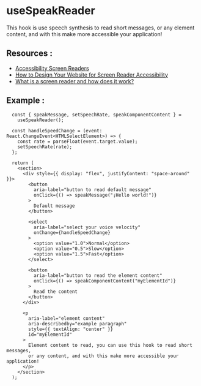 
<Meta of={SpeakReader} />

# **useSpeakReader**

This hook is use speech synthesis to read short messages, or any element content, and with this make more accessible your application!

## **Resources** :

- [Accessibility Screen Readers](https://www.w3schools.com/accessibility/accessibility_screen_readers.php)
- [How to Design Your Website for Screen Reader Accessibility](https://blog.hubspot.com/website/screen-reader-accessibility)
- [What is a screen reader and how does it work?](https://accessibility.its.uconn.edu/2018/08/22/what-is-a-screen-reader-and-how-does-it-work/)

## **Example** :

```tsx
  const { speakMessage, setSpeechRate, speakComponentContent } =
    useSpeakReader();

  const handleSpeedChange = (event: React.ChangeEvent<HTMLSelectElement>) => {
    const rate = parseFloat(event.target.value);
    setSpeechRate(rate);
  };

  return (
    <section>
      <div style={{ display: "flex", justifyContent: "space-around" }}>
        <button
          aria-label="button to read default message"
          onClick={() => speakMessage("¡Hello world!")}
        >
          Default message
        </button>

        <select
          aria-label="select your voice velocity"
          onChange={handleSpeedChange}
        >
          <option value="1.0">Normal</option>
          <option value="0.5">Slow</option>
          <option value="1.5">Fast</option>
        </select>

        <button
          aria-label="button to read the element content"
          onClick={() => speakComponentContent("myElementId")}
        >
          Read the content
        </button>
      </div>

      <p
        aria-label="element content"
        aria-describedby="example paragraph"
        style={{ textAlign: "center" }}
        id="myElementId"
      >
        Element content to read, you can use this hook to read short messages,
        or any content, and with this make more accessible your application!
      </p>
    </section>
  );
```